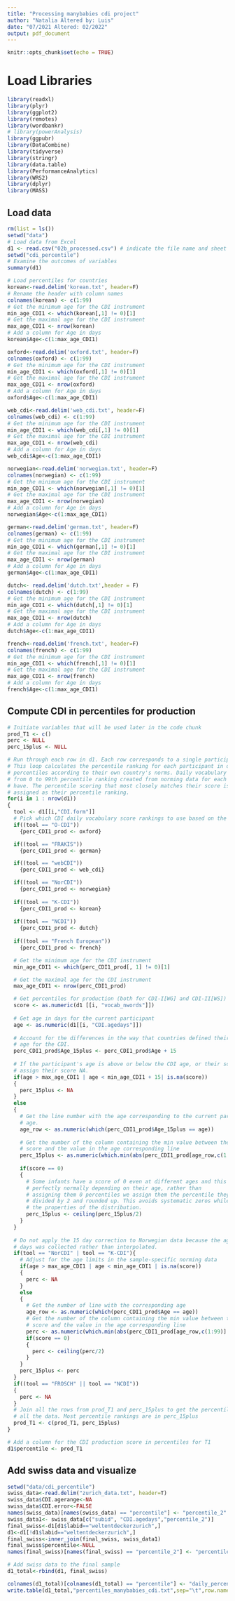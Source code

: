 ```yaml
---
title: "Processing manybabies cdi project"
author: "Natalia Altered by: Luis"
date: "07/2021 Altered: 02/2022"
output: pdf_document
---
```


```r
knitr::opts_chunk$set(echo = TRUE)
```

# Load Libraries

```r
library(readxl)
library(plyr)
library(ggplot2)
library(remotes)
library(wordbankr)
# library(powerAnalysis)
library(ggpubr)
library(DataCombine)
library(tidyverse)
library(stringr)
library(data.table)
library(PerformanceAnalytics)
library(WRS2)
library(dplyr)
library(MASS)
```

## Load data

```r
rm(list = ls())
setwd("data")
# Load data from Excel
d1 <- read.csv("02b_processed.csv") # indicate the file name and sheet number 
setwd("cdi_percentile")
# Examine the outcomes of variables
summary(d1)

# Load percentiles for countries 
korean<-read.delim('korean.txt', header=F)
# Rename the header with column names
colnames(korean) <- c(1:99)
# Get the minimum age for the CDI instrument
min_age_CDI1 <- which(korean[,1] != 0)[1]
# Get the maximal age for the CDI instrument
max_age_CDI1 <- nrow(korean)
# Add a column for Age in days
korean$Age<-c(1:max_age_CDI1)

oxford<-read.delim('oxford.txt', header=F)
colnames(oxford) <- c(1:99)
# Get the minimum age for the CDI instrument
min_age_CDI1 <- which(oxford[,1] != 0)[1]
# Get the maximal age for the CDI instrument
max_age_CDI1 <- nrow(oxford)
# Add a column for Age in days
oxford$Age<-c(1:max_age_CDI1)

web_cdi<-read.delim('web_cdi.txt', header=F)
colnames(web_cdi) <- c(1:99)
# Get the minimum age for the CDI instrument
min_age_CDI1 <- which(web_cdi[,1] != 0)[1]
# Get the maximal age for the CDI instrument
max_age_CDI1 <- nrow(web_cdi)
# Add a column for Age in days
web_cdi$Age<-c(1:max_age_CDI1)

norwegian<-read.delim('norwegian.txt', header=F)
colnames(norwegian) <- c(1:99)
# Get the minimum age for the CDI instrument
min_age_CDI1 <- which(norwegian[,1] != 0)[1]
# Get the maximal age for the CDI instrument
max_age_CDI1 <- nrow(norwegian)
# Add a column for Age in days
norwegian$Age<-c(1:max_age_CDI1)

german<-read.delim('german.txt', header=F)
colnames(german) <- c(1:99)
# Get the minimum age for the CDI instrument
min_age_CDI1 <- which(german[,1] != 0)[1]
# Get the maximal age for the CDI instrument
max_age_CDI1 <- nrow(german)
# Add a column for Age in days
german$Age<-c(1:max_age_CDI1)

dutch<- read.delim('dutch.txt',header = F)
colnames(dutch) <- c(1:99)
# Get the minimum age for the CDI instrument
min_age_CDI1 <- which(dutch[,1] != 0)[1]
# Get the maximal age for the CDI instrument
max_age_CDI1 <- nrow(dutch)
# Add a column for Age in days
dutch$Age<-c(1:max_age_CDI1)

french<-read.delim('french.txt', header=F)
colnames(french) <- c(1:99)
# Get the minimum age for the CDI instrument
min_age_CDI1 <- which(french[,1] != 0)[1]
# Get the maximal age for the CDI instrument
max_age_CDI1 <- nrow(french)
# Add a column for Age in days
french$Age<-c(1:max_age_CDI1)

```

## Compute CDI in percentiles for production

```r
# Initiate variables that will be used later in the code chunk
prod_T1 <- c()
perc <- NULL
perc_15plus <- NULL

# Run through each row in d1. Each row corresponds to a single participant.
# This loop calculates the percentile ranking for each participant in daily
# percentiles according to their own country's norms. Daily vocabulary scores 
# from 0 to 99th percentile ranking created from norming data for each CDI we 
# have. The percentile scoring that most closely matches their score is then 
# assigned as their percentile ranking.
for(i in 1 : nrow(d1))  
{
  tool <- d1[[i,"CDI.form"]]
  # Pick which CDI daily vocabulary score rankings to use based on the language.  
  if((tool == "O-CDI"))
    {perc_CDI1_prod <- oxford}

  if((tool == "FRAKIS"))
    {perc_CDI1_prod <- german}

  if((tool == "webCDI"))
    {perc_CDI1_prod <- web_cdi}

  if((tool == "NorCDI"))
    {perc_CDI1_prod <- norwegian}
    
  if((tool == "K-CDI"))
    {perc_CDI1_prod <- korean}
  
  if((tool == "NCDI"))
    {perc_CDI1_prod <- dutch}
  
  if((tool == "French European"))
    {perc_CDI1_prod <- french}

  # Get the minimum age for the CDI instrument
  min_age_CDI1 <- which(perc_CDI1_prod[, 1] != 0)[1]

  # Get the maximal age for the CDI instrument
  max_age_CDI1 <- nrow(perc_CDI1_prod)

  # Get percentiles for production (both for CDI-I[WG] and CDI-II[WS])
  score <- as.numeric(d1 [[i, "vocab_nwords"]])
  
  # Get age in days for the current participant
  age <- as.numeric(d1[[i, "CDI.agedays"]])
  
  # Account for the differences in the way that countries defined their norming
  # age for the CDI.
  perc_CDI1_prod$Age_15plus <- perc_CDI1_prod$Age + 15
  
  # If the participant's age is above or below the CDI age, or their score is NA
  # assign their score NA.
  if(age > max_age_CDI1 | age < min_age_CDI1 + 15| is.na(score))
  {
    perc_15plus <- NA
  }
  else
  {
    # Get the line number with the age corresponding to the current participant's
    # age.
    age_row <- as.numeric(which(perc_CDI1_prod$Age_15plus == age))
    
    # Get the number of the column containing the min value between the CDI 
    # score and the value in the age corresponding line
    perc_15plus <- as.numeric(which.min(abs(perc_CDI1_prod[age_row,c(1:99)] - score))) 
    
    if(score == 0)
    {
      # Some infants have a score of 0 even at different ages and this can be
      # perfectly normally depending on their age, rather than
      # assigning them 0 percentiles we assign them the percentile they were
      # divided by 2 and rounded up. This avoids systematic zeros while maintaining
      # the properties of the distribution.
      perc_15plus <- ceiling(perc_15plus/2)
    }
  }
  
  # Do not apply the 15 day correction to Norwegian data because the age in 
  # days was collected rather than interpolated.
  if(tool == "NorCDI" | tool == "K-CDI"){
    # Adjust for the age limits in the sample-specific norming data
    if(age > max_age_CDI1 | age < min_age_CDI1 | is.na(score))
    {
      perc <- NA
    }
    else
    {
      # Get the number of line with the corresponding age
      age_row <- as.numeric(which(perc_CDI1_prod$Age == age))
      # Get the number of the column containing the min value between the CDI 
      # score and the value in the age corresponding line
      perc <- as.numeric(which.min(abs(perc_CDI1_prod[age_row,c(1:99)] - score))) 
      if(score == 0)
      {
        perc <- ceiling(perc/2)
      }
    }
    perc_15plus <- perc
  }
  if((tool == "FROSCH" || tool == "NCDI"))
  {
    perc <- NA
  }
  # Join all the rows from prod_T1 and perc_15plus to get the percentiles for
  # all the data. Most percentile rankings are in perc_15plus
  prod_T1 <- c(prod_T1, perc_15plus)
}

# Add a column for the CDI production score in percentiles for T1
d1$percentile <- prod_T1
```

## Add swiss data and visualize

```r
setwd("data/cdi_percentile")
swiss_data<-read.delim("zurich_data.txt", header=T)
swiss_data$CDI.agerange<-NA
swiss_data$CDI.error<-FALSE
names(swiss_data)[names(swiss_data) == "percentile"] <- "percentile_2"
swiss_data1<- swiss_data[c("subid", "CDI.agedays","percentile_2")]
final_swiss<-d1[d1$labid=="weltentdeckerzurich",]
d1<-d1[!d1$labid=="weltentdeckerzurich",]
final_swiss<-inner_join(final_swiss, swiss_data1)
final_swiss$percentile<-NULL
names(final_swiss)[names(final_swiss) == "percentile_2"] <- "percentile"

# Add swiss data to the final sample
d1_total<-rbind(d1, final_swiss)

colnames(d1_total)[colnames(d1_total) == "percentile"] <- "daily_percentile"
write.table(d1_total,"percentiles_manybabies_cdi.txt",sep="\t",row.names=FALSE, quote = FALSE)

```

